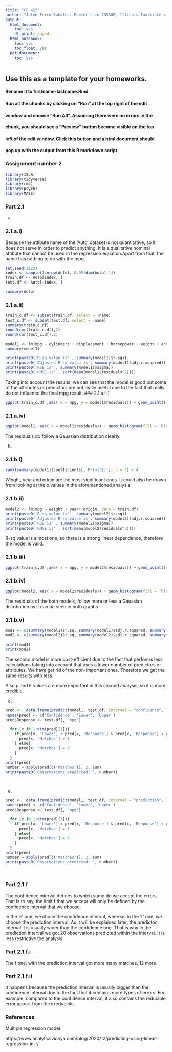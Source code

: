 ---
title: "CS 422"
author: "Julen Ferro Bañales. Master's in CDS&OR, Illinois Institute of Technology"
output:
  html_document:
    toc: yes
    df_print: paged
  html_notebook:
    toc: yes
    toc_float: yes
  pdf_document:
    toc: yes
---

<!-- More information in R Markdown can be found at:
1. https://www.ssc.wisc.edu/sscc/pubs/RFR/RFR_RMarkdown.html  This is 
   the place to start since it is a short tutorial.
2. https://rmarkdown.rstudio.com/index.html This contains a longer 
   tutorial.  Take a look at the cheatsheet in 
   https://rmarkdown.rstudio.com/lesson-15.html, it is a concise 
   reference of R Markdown on two pages.
<-->

## Use this as a template for your homeworks.
#### Rename it to firstname-lastname.Rmd.
#### Run all the chunks by clicking on "Run" at the top right of the edit 
#### window and choose "Run All".  Assuming there were no errors in the
#### chunk, you should see a "Preview" button become visible on the top
#### left of the edit window.  Click this button and a html document should
#### pop up with the output from this R markdown script.

### Assignment number 2

```{r}

library(ISLR)
library(tidyverse)
library(rms)
library(psych)
library(MASS)


```
### Part 2.1 

a)


### 2.1.a.i)

Because the attibute name of the 'Auto' dataset is not quantitative, so it does not serve in order to predict anything. It is a qualitative nominal attibute that cannot be used in the regression equation.Apart from that, the name has nothing to do with the mpg.

```{r}
set.seed(1122)
index <- sample(1:nrow(Auto), 0.95*dim(Auto)[1])
train.df <- Auto[index, ]
test.df <- Auto[-index, ]

summary(Auto)
```


### 2.1.a.ii)

```{r}


train_c.df <- subset(train.df, select = -name)
test_c.df <- subset(test.df, select = -name)
summary(train_c.df)
round(cor(train_c.df),2)
round(cor(test_c.df),2)

```
```{r}

model1 <- lm(mpg ~ cylinders + displacement + horsepower + weight + acceleration + year + origin, data = train_c.df)
summary(model1)

print(paste0('R-sq value is' , summary(model1)$r.sq))
print(paste0('Adjusted R-sq value is', summary(model1)$adj.r.squared))
print(paste0('RSE is' , summary(model1)$sigma))
print(paste0('RMSE is' , sqrt(mean(model1$residuals^2))))
```
Taking into account the results, we can see that the model is good but some of the attributes or predictors are not really useful due to the fact that really do not influence the final mpg result.
### 2.1.a.iii)

```{r}
ggplot(train_c.df ,aes( x = mpg, y = model1$residuals)) + geom_point()+ labs(title = 'Residuals graph', x = 'mpg', y = 'Residuals')


```

### 2.1.a.iv)

```{r}

ggplot(model1, aes( x = model1$residuals)) + geom_histogram(fill = 'blue', color = 'black') + labs(title = 'Residuals chart', x = 'Residuals', y = 'Probability')


```
The residuals do follow a Gaussian distribution clearly.

b)

### 2.1.b.i)

```{r}
rank(summary(model1)$coefficients[,'Pr(>|t|)'], n = 3) < 4

```
Weight, year and origin are the most significant ones. It could also be drawn from looking at the p values in the aforementioned analysis.

### 2.1.b.ii)

```{r}

model2 <- lm(mpg ~ weight + year+ origin, data = train.df)
print(paste0('R-sq value is' , summary(model2)$r.sq))
print(paste0('Adjusted R-sq value is', summary(model2)$adj.r.squared))
print(paste0('RSE is' , summary(model2)$sigma))
print(paste0('RMSE is' , sqrt(mean(model2$residuals^2))))

```

R-sq value is almost one, so there is a strong linear dependence, therefore the model is valid. 

### 2.1.b.iii)

```{r}

ggplot(train_c.df ,aes( x = mpg, y = model2$residuals)) + geom_point()+ labs(title = 'Residuals graph', x = 'mpg', y = 'Residuals')


```

### 2.1.b.iv)

```{r}

ggplot(model2, aes( x = model2$residuals)) + geom_histogram(fill = 'blue', color = 'black') + labs(title = 'Residuals chart', x = 'Residuals', y = 'Probability')

```

The residuals of the both models, follow more or less a Gaussian distribution as it can be seen in both graphs

### 2.1.b.v)

```{r}

mod1 <- c(summary(model1)$r.sq, summary(model1)$adj.r.squared, summary(model1)$sigma, sqrt(mean(model1$residuals^2)))
mod2 <- c(summary(model2)$r.sq, summary(model2)$adj.r.squared, summary(model2)$sigma, sqrt(mean(model2$residuals^2)))

print(mod1)
print(mod2)

```

The second model is more cost-efficient due to the fact that perfomrs less calculations taking into account that uses a lower number of predictors or attributes. We have get rid of the non-important ones. Therefore we get the same results with less.

Also p and F values are more important in this second analysis, so it is more credible. 

c)

```{r}

pred <-  data.frame(predict(model1, test.df, interval = "confidence", level = 0.95))
names(pred) <- c('Confidence', 'Lower', 'Upper')
pred$Response <- test.df[, 'mpg']

  for (x in 1:dim(pred)[1]){
    if(pred[x, 'Lower'] < pred[x, 'Response'] & pred[x, 'Response'] < pred[x, 'Upper']) {
      pred[x, 'Matches'] = 1
    } else{
      pred[x, 'Matches'] = 0
    }
  }  
print(pred)
number = apply(pred[c('Matches')], 2, sum)
print(paste0('Observations predicted: ', number))




```

e)

```{r}

pred <-  data.frame(predict(model1, test.df, interval = "prediction", level = 0.95))
names(pred) <- c('Confidence', 'Lower', 'Upper')
pred$Response <- test.df[, 'mpg']

  for (x in 1:dim(pred)[1]){
    if(pred[x, 'Lower'] < pred[x, 'Response'] & pred[x, 'Response'] < pred[x, 'Upper']) {
      pred[x, 'Matches'] = 1
    } else{
      pred[x, 'Matches'] = 0
    }
  }  
print(pred)
number = apply(pred[c('Matches')], 2, sum)
print(paste0('Observations predicted: ', number))

 
```






### Part 2.1.f

The confidence interval defines to which stand do we accept the errors. That is to say, the limit f that we accept will only be defined by the confidence interval that we choose.

In the 'e' one, we chose the confidence interval, whereas in the 'f' one, we choose the prediction interval. As it will be explained later, the predicton interval it is usually wider than the confidence one. That is why in the prediction interval we got 20 observations predicted within the interval. It is less restrictive the analysis. 




### Part 2.1.f.i
The f one, with the prediction interval got more many matches, 12 more.


### Part 2.1.f.ii

It happens because the prediction interval is usually bigger than the confidence interval due to the fact that it contains more types of errors. For example, compared to the confidence interval, it also contains the reducible error appart from the irreducible. 



### References
Multiple regression model

https://www.analyticsvidhya.com/blog/2020/12/predicting-using-linear-regression-in-r/
